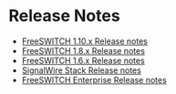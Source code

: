 
# Release Notes 

 

* [FreeSWITCH 1.10.x Release notes](./FreeSWITCH-1.10.x-Release-notes_25460878.mdx#older-releases)
* [FreeSWITCH 1.8.x Release notes](./FreeSWITCH-1.8.x-Release-notes_19202255.mdx#older-releases)
* [FreeSWITCH 1.6.x Release notes](./FreeSWITCH-1.6.x-Release-notes_19202270.mdx#list-of-releases)
* [SignalWire Stack Release notes](./SignalWire-Stack-Release-notes_19595529.mdx#list-of-releases)
* [FreeSWITCH Enterprise Release notes](./FreeSWITCH-Enterprise-Release-notes-61210814.mdx#list-of-releases)


